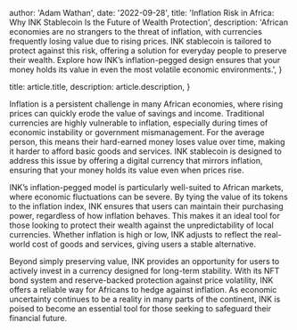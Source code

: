 
  author: 'Adam Wathan',
  date: '2022-09-28',
  title: 'Inflation Risk in Africa: Why INK Stablecoin Is the Future of Wealth Protection',
  description:
    'African economies are no strangers to the threat of inflation, with currencies frequently losing value due to rising prices. INK stablecoin is tailored to protect against this risk, offering a solution for everyday people to preserve their wealth. Explore how INK’s inflation-pegged design ensures that your money holds its value in even the most volatile economic environments.',
}

  title: article.title,
  description: article.description,
}


Inflation is a persistent challenge in many African economies, where rising prices can quickly erode the value of savings and income. Traditional currencies are highly vulnerable to inflation, especially during times of economic instability or government mismanagement. For the average person, this means their hard-earned money loses value over time, making it harder to afford basic goods and services. INK stablecoin is designed to address this issue by offering a digital currency that mirrors inflation, ensuring that your money holds its value even when prices rise.

INK’s inflation-pegged model is particularly well-suited to African markets, where economic fluctuations can be severe. By tying the value of its tokens to the inflation index, INK ensures that users can maintain their purchasing power, regardless of how inflation behaves. This makes it an ideal tool for those looking to protect their wealth against the unpredictability of local currencies. Whether inflation is high or low, INK adjusts to reflect the real-world cost of goods and services, giving users a stable alternative.

Beyond simply preserving value, INK provides an opportunity for users to actively invest in a currency designed for long-term stability. With its NFT bond system and reserve-backed protection against price volatility, INK offers a reliable way for Africans to hedge against inflation. As economic uncertainty continues to be a reality in many parts of the continent, INK is poised to become an essential tool for those seeking to safeguard their financial future.